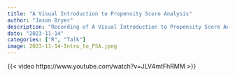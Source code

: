```yaml
---
title: "A Visual Introduction to Propensity Score Analysis"
author: "Jason Bryer"
description: "Recording of A Visual Introduction to Propensity Score Analysis given for the nyhackr meetup group."
date: "2023-11-14"
categories: ["R", "Talk"]
image: 2023-11-14-Intro_to_PSA.jpeg
---
```



{{< video https://www.youtube.com/watch?v=JLV4mtFhRMM >}}

